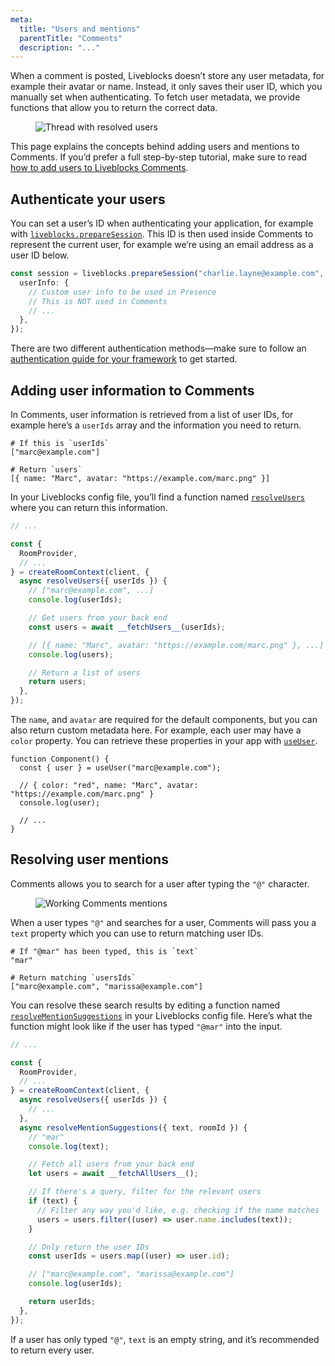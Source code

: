 ```yaml
---
meta:
  title: "Users and mentions"
  parentTitle: "Comments"
  description: "..."
---
```


When a comment is posted, Liveblocks doesn’t store any user metadata, for
example their avatar or name. Instead, it only saves their user ID, which you
manually set when authenticating. To fetch user metadata, we provide functions
that allow you to return the correct data.

<Figure>
  <Image
    src="/assets/tutorials/comments/thread.png"
    alt="Thread with resolved users"
    width={1291}
    height={892}
  />
</Figure>

<Banner title="Step-by-step tutorial">

This page explains the concepts behind adding users and mentions to Comments. If
you’d prefer a full step-by-step tutorial, make sure to read
[how to add users to Liveblocks Comments](/docs/guides/how-to-add-users-to-liveblocks-comments).

</Banner>

## Authenticate your users

You can set a user’s ID when authenticating your application, for example with
[`liveblocks.prepareSession`](/docs/api-reference/liveblocks-node#access-tokens).
This ID is then used inside Comments to represent the current user, for example
we’re using an email address as a user ID below.

```ts highlight="1"
const session = liveblocks.prepareSession("charlie.layne@example.com", {
  userInfo: {
    // Custom user info to be used in Presence
    // This is NOT used in Comments
    // ...
  },
});
```

There are two different authentication methods—make sure to follow an
[authentication guide for your framework](/docs/rooms/authentication) to get
started.

## Adding user information to Comments

In Comments, user information is retrieved from a list of user IDs, for example
here’s a `userIds` array and the information you need to return.

```shell
# If this is `userIds`
["marc@example.com"]

# Return `users`
[{ name: "Marc", avatar: "https://example.com/marc.png" }]
```

In your Liveblocks config file, you’ll find a function named
[`resolveUsers`](/docs/api-reference/liveblocks-react#resolveUsers) where you
can return this information.

```ts file="liveblocks.config.ts"
// ...

const {
  RoomProvider,
  // ...
} = createRoomContext(client, {
  async resolveUsers({ userIds }) {
    // ["marc@example.com", ...]
    console.log(userIds);

    // Get users from your back end
    const users = await __fetchUsers__(userIds);

    // [{ name: "Marc", avatar: "https://example.com/marc.png" }, ...]
    console.log(users);

    // Return a list of users
    return users;
  },
});
```

The `name`, and `avatar` are required for the default components, but you can
also return custom metadata here. For example, each user may have a `color`
property. You can retrieve these properties in your app with
[`useUser`](/docs/api-reference/liveblocks-react#useUser).

```tsx
function Component() {
  const { user } = useUser("marc@example.com");

  // { color: "red", name: "Marc", avatar: "https://example.com/marc.png" }
  console.log(user);

  // ...
}
```

## Resolving user mentions

Comments allows you to search for a user after typing the `"@"` character.

<Figure>
  <Image
    src="/assets/tutorials/comments/mentions.png"
    alt="Working Comments mentions"
    width={1297}
    height={781}
  />
</Figure>

When a user types `"@"` and searches for a user, Comments will pass you a `text`
property which you can use to return matching user IDs.

```shell
# If "@mar" has been typed, this is `text`
"mar"

# Return matching `usersIds`
["marc@example.com", "marissa@example.com"]
```

You can resolve these search results by editing a function named
[`resolveMentionSuggestions`](/docs/api-reference/liveblocks-react#resolveMentionSuggestions)
in your Liveblocks config file. Here’s what the function might look like if the
user has typed `"@mar"` into the input.

```ts file="liveblocks.config.ts"
// ...

const {
  RoomProvider,
  // ...
} = createRoomContext(client, {
  async resolveUsers({ userIds }) {
    // ...
  },
  async resolveMentionSuggestions({ text, roomId }) {
    // "mar"
    console.log(text);

    // Fetch all users from your back end
    let users = await __fetchAllUsers__();

    // If there's a query, filter for the relevant users
    if (text) {
      // Filter any way you'd like, e.g. checking if the name matches
      users = users.filter((user) => user.name.includes(text));
    }

    // Only return the user IDs
    const userIds = users.map((user) => user.id);

    // ["marc@example.com", "marissa@example.com"]
    console.log(userIds);

    return userIds;
  },
});
```

If a user has only typed `"@"`, `text` is an empty string, and it’s recommended
to return every user.
